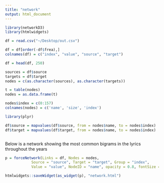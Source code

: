 ```yaml
---
title: "network"
output: html_document
---
```


```r
library(networkD3)
library(htmlwidgets)
```



```r
df = read.csv("~/Desktop/out.csv")
```

```r
df = df[order(-df$frea),] 
colnames(df) = c("index", "value", "source", "target")

```

```r
df = head(df, 250)
```

```r
sources = df$source 
targets = df$target
nodes = c(as.character(sources), as.character(targets))
```

```r
t = table(nodes)
nodes = as.data.frame(t)
```
```r
nodes$index = c(0:157)
colnames(nodes) = c('name', 'size', 'index')
```

```r
library(plyr)

df$source = mapvalues(df$source, from = nodes$name, to = nodes$index)
df$target = mapvalues(df$target, from = nodes$name, to = nodes$index)



```


Below is a network showing the most common bigrams in the lyrics throughout the years

```r
p = forceNetwork(Links = df, Nodes = nodes,
            Source = "source", Target = "target", Group = "index",
            Value = "value", NodeID = "name", opacity = 0.8, fontSize = 30)
```

```r
htmlwidgets::saveWidget(as_widget(p), "network.html")
```


